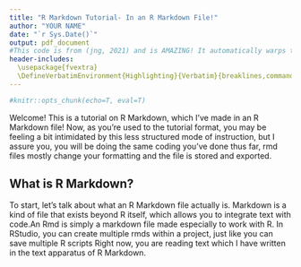 ```yaml
---
title: "R Markdown Tutorial- In an R Markdown File!"
author: "YOUR NAME"
date: "`r Sys.Date()`"
output: pdf_document
#This code is from (jng, 2021) and is AMAZING! It automatically warps the text to fit the page
header-includes:
  \usepackage{fvextra}
  \DefineVerbatimEnvironment{Highlighting}{Verbatim}{breaklines,commandchars=\\\{\}}
---
```


```r
#knitr::opts_chunk(echo=T, eval=T)

```
 
 Welcome! This is a tutorial on R Markdown, which I've made in an R Markdown file! Now, as you're used to the tutorial format, you may be feeling a bit intimidated by this less structured mode of instruction, but I assure you, you will be doing the same coding you've done thus far, rmd files mostly change your formatting and the file is stored and exported. 
 
## What is R Markdown?

To start, let's talk about what an R Markdown file actually is. Markdown is a kind of file that exists beyond R itself, which allows you to integrate text with code.An Rmd is simply a markdown file made especially to work with R. In RStudio, you can create multiple rmds within a project, just like you can save multiple R scripts Right now, you are reading text which I have written in the text apparatus of R Markdown. 